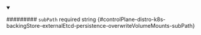 
<details className="config-field" data-expandable="false" open>
<summary>

######### `subPath` <span className="config-field-required" data-required="false">required</span> <span className="config-field-type">string</span> <span className="config-field-default"></span> <span className="config-field-enum"></span> {#controlPlane-distro-k8s-backingStore-externalEtcd-persistence-overwriteVolumeMounts-subPath}



</summary>



</details>
